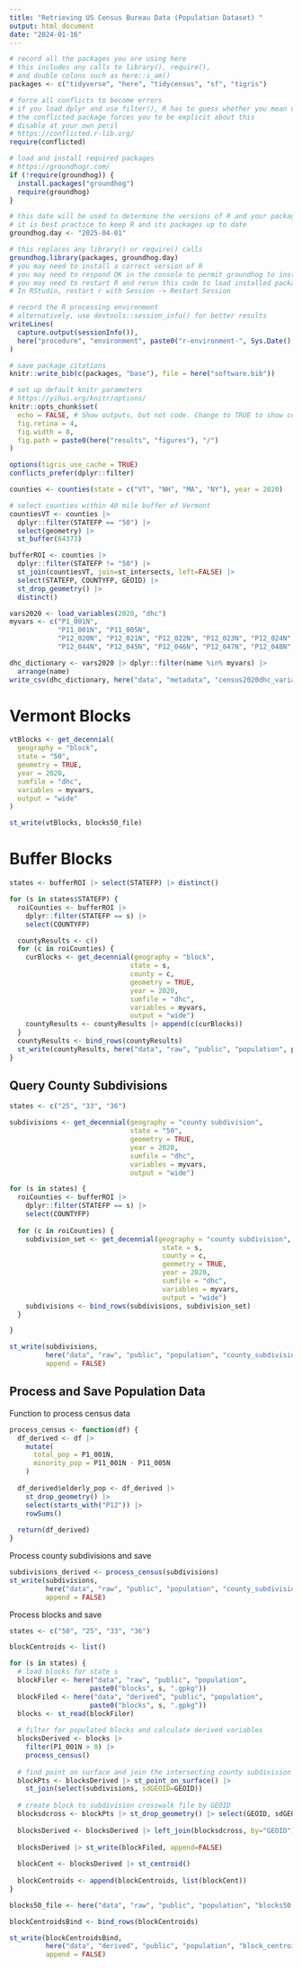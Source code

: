 ```yaml
---
title: "Retrieving US Census Bureau Data (Population Dataset) "
output: html_document
date: "2024-01-16"
---
```


```r
# record all the packages you are using here
# this includes any calls to library(), require(),
# and double colons such as here::i_am()
packages <- c("tidyverse", "here", "tidycensus", "sf", "tigris")

# force all conflicts to become errors
# if you load dplyr and use filter(), R has to guess whether you mean dplyr::filter() or stats::filter()
# the conflicted package forces you to be explicit about this
# disable at your own peril
# https://conflicted.r-lib.org/
require(conflicted)

# load and install required packages
# https://groundhogr.com/
if (!require(groundhog)) {
  install.packages("groundhog")
  require(groundhog)
}

# this date will be used to determine the versions of R and your packages
# it is best practice to keep R and its packages up to date
groundhog.day <- "2025-04-01"

# this replaces any library() or require() calls
groundhog.library(packages, groundhog.day)
# you may need to install a correct version of R
# you may need to respond OK in the console to permit groundhog to install packages
# you may need to restart R and rerun this code to load installed packages
# In RStudio, restart r with Session -> Restart Session
```


```r
# record the R processing environment
# alternatively, use devtools::session_info() for better results
writeLines(
  capture.output(sessionInfo()),
  here("procedure", "environment", paste0("r-environment-", Sys.Date(), ".txt"))
)

# save package citations
knitr::write_bib(c(packages, "base"), file = here("software.bib"))

# set up default knitr parameters
# https://yihui.org/knitr/options/
knitr::opts_chunk$set(
  echo = FALSE, # Show outputs, but not code. Change to TRUE to show code as well
  fig.retina = 4,
  fig.width = 8,
  fig.path = paste0(here("results", "figures"), "/")
)

options(tigris_use_cache = TRUE)
conflicts_prefer(dplyr::filter)
```


```r
counties <- counties(state = c("VT", "NH", "MA", "NY"), year = 2020)
```


```r
# select counties within 40 mile buffer of Vermont
countiesVT <- counties |> 
  dplyr::filter(STATEFP == "50") |> 
  select(geometry) |> 
  st_buffer(64373)

bufferROI <- counties |> 
  dplyr::filter(STATEFP != "50") |> 
  st_join(countiesVT, join=st_intersects, left=FALSE) |> 
  select(STATEFP, COUNTYFP, GEOID) |> 
  st_drop_geometry() |> 
  distinct()
```


```r
vars2020 <- load_variables(2020, "dhc")
myvars <- c("P1_001N", 
            "P11_001N", "P11_005N", 
            "P12_020N", "P12_021N", "P12_022N", "P12_023N", "P12_024N", "P12_025N",
            "P12_044N", "P12_045N", "P12_046N", "P12_047N", "P12_048N", "P12_049N")

dhc_dictionary <- vars2020 |> dplyr::filter(name %in% myvars) |> 
  arrange(name)
write_csv(dhc_dictionary, here("data", "metadata", "census2020dhc_variables.csv"))

```

# Vermont Blocks

```r
vtBlocks <- get_decennial(
  geography = "block",
  state = "50",
  geometry = TRUE,
  year = 2020,
  sumfile = "dhc",
  variables = myvars,
  output = "wide"
)

st_write(vtBlocks, blocks50_file)
```

# Buffer Blocks

```r
states <- bufferROI |> select(STATEFP) |> distinct()

for (s in states$STATEFP) {
  roiCounties <- bufferROI |> 
    dplyr::filter(STATEFP == s) |> 
    select(COUNTYFP)

  countyResults <- c()  
  for (c in roiCounties) {
    curBlocks <- get_decennial(geography = "block",
                              state = s,
                              county = c,
                              geometry = TRUE,
                              year = 2020,
                              sumfile = "dhc",
                              variables = myvars,
                              output = "wide")
    countyResults <- countyResults |> append(c(curBlocks))
  }
  countyResults <- bind_rows(countyResults)
  st_write(countyResults, here("data", "raw", "public", "population", paste0("blocks", s, ".gpkg")))
}

```

## Query County Subdivisions

```r
states <- c("25", "33", "36")

subdivisions <- get_decennial(geography = "county subdivision",
                              state = "50",
                              geometry = TRUE,
                              year = 2020,
                              sumfile = "dhc",
                              variables = myvars,
                              output = "wide")

for (s in states) {
  roiCounties <- bufferROI |> 
    dplyr::filter(STATEFP == s) |> 
    select(COUNTYFP)
  
  for (c in roiCounties) {
    subdivision_set <- get_decennial(geography = "county subdivision",
                                      state = s,
                                      county = c,
                                      geometry = TRUE,
                                      year = 2020,
                                      sumfile = "dhc",
                                      variables = myvars,
                                      output = "wide")
    subdivisions <- bind_rows(subdivisions, subdivision_set)
  }

}

st_write(subdivisions, 
         here("data", "raw", "public", "population", "county_subdivisions.gpkg"),
         append = FALSE)
```

## Process and Save Population Data

Function to process census data

```r
process_census <- function(df) {
  df_derived <- df |>
    mutate(
      total_pop = P1_001N,
      minority_pop = P11_001N - P11_005N
    )
  
  df_derived$elderly_pop <- df_derived |>
    st_drop_geometry() |>
    select(starts_with("P12")) |>
    rowSums()
  
  return(df_derived)
}
```

Process county subdivisions and save

```r
subdivisions_derived <- process_census(subdivisions)
st_write(subdivisions, 
         here("data", "raw", "public", "population", "county_subdivisions.gpkg"),
         append = FALSE)
```

Process blocks and save

```r
states <- c("50", "25", "33", "36")

blockCentroids <- list()

for (s in states) {
  # load blocks for state s
  blockFiler <- here("data", "raw", "public", "population", 
                    paste0("blocks", s, ".gpkg"))
  blockFiled <- here("data", "derived", "public", "population", 
                    paste0("blocks", s, ".gpkg"))
  blocks <- st_read(blockFiler)
  
  # filter for populated blocks and calculate derived variables
  blocksDerived <- blocks |> 
    filter(P1_001N > 0) |> 
    process_census()
  
  # find point on surface and join the intersecting county subdivision ID
  blockPts <- blocksDerived |> st_point_on_surface() |> 
    st_join(select(subdivisions, sdGEOID=GEOID))
  
  # create block to subdivision crosswalk file by GEOID
  blocksdcross <- blockPts |> st_drop_geometry() |> select(GEOID, sdGEOID)
  
  blocksDerived <- blocksDerived |> left_join(blocksdcross, by="GEOID")
  
  blocksDerived |> st_write(blockFiled, append=FALSE)
  
  blockCent <- blocksDerived |> st_centroid()
  
  blockCentroids <- append(blockCentroids, list(blockCent))
}

blocks50_file <- here("data", "raw", "public", "population", "blocks50.gpkg")

blockCentroidsBind <- bind_rows(blockCentroids)

st_write(blockCentroidsBind, 
         here("data", "derived", "public", "population", "block_centroids.gpkg"),
         append = FALSE)
```
